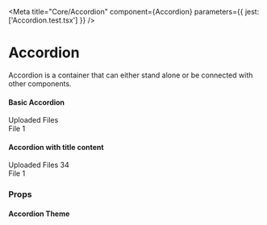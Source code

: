 


<Meta title="Core/Accordion" component={Accordion} parameters={{ jest: ['Accordion.test.tsx'] }} />

# Accordion

Accordion is a container that can either stand alone or be connected with other components.

#### Basic Accordion
<Preview withToolbar>
    <Story name="BasicAccordion" parameters={{ decorators: [withKnobs] }}>
        <Accordion>
            <Accordion.Title>
                <Text> Uploaded Files</Text>
            </Accordion.Title>
            <Accordion.Content>
                <div>File 1</div>
            </Accordion.Content>
        </Accordion>
    </Story>
</Preview>

#### Accordion with title content
<Preview withToolbar>
    <Story name="AccordionWithCount" parameters={{ decorators: [withKnobs] }}>
        <Accordion>
            <Accordion.Title bgColor={defaultTheme.colors.springTeal[100]}>
                <Data> Uploaded Files</Data>
                <CountStyle textColor={defaultTheme.colors.communityBlue[500]} textWeight="Strong">
                    34
                </CountStyle>
            </Accordion.Title>
            <Accordion.Content>
                <div>File 1</div>
            </Accordion.Content>
        </Accordion>
    </Story>
</Preview>



### Props

<Props of={Accordion} />

#### Accordion Theme

<Props of={ThemeInterface} />
